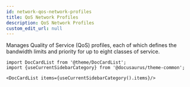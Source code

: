 ```yaml
---
id: network-qos-network-profiles
title: QoS Network Profiles
description: QoS Network Profiles
custom_edit_url: null
---
```




Manages Quality of Service (QoS) profiles, each of which defines the bandwidth limits and priority for up
to eight classes of service.




```mdx-code-block
import DocCardList from '@theme/DocCardList';
import {useCurrentSidebarCategory} from '@docusaurus/theme-common';

<DocCardList items={useCurrentSidebarCategory().items}/>
```
      